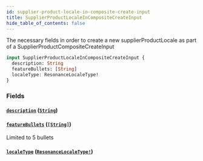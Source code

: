 ```yaml
---
id: supplier-product-locale-in-composite-create-input
title: SupplierProductLocaleInCompositeCreateInput
hide_table_of_contents: false
---
```



The necessary fields in order to create a new supplierProductLocale as part of a SupplierProductCompositeCreateInput

```graphql
input SupplierProductLocaleInCompositeCreateInput {
  description: String
  featureBullets: [String]
  localeType: ResonanceLocaleType!
}
```


### Fields

#### [`description`](#) ([`String`](/supply/api/graphql-admin/reference/scalars/string))




#### [`featureBullets`](#) ([`[String]`](/supply/api/graphql-admin/reference/scalars/string))

Limited to 5 bullets


#### [`localeType`](#) ([`ResonanceLocaleType!`](/supply/api/graphql-admin/reference/enums/resonance-locale-type))






